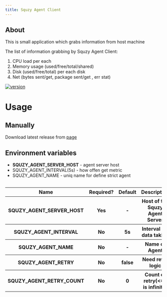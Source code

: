 ```yaml
---
title: Squzy Agent Client
---
```


## About

This is small application which grabs information from host machine

The list of information grabbing by Squzy Agent Client:
1. CPU load per each
2. Memory usage (used/free/total/shared)
3. Disk (used/free/total) per each disk
4. Net (bytes sent/get, package sent/get , err stat)

[![version](https://img.shields.io/github/v/release/squzy/squzy.svg)](https://github.com/squzy/squzy)

# Usage

## Manually

Download latest release from [page](https://github.com/squzy/squzy/releases)

## Environment variables

- **SQUZY_AGENT_SERVER_HOST** - agent server host
- SQUZY_AGENT_INTERVAL(5s) - how offen get metric
- SQUZY_AGENT_NAME - uniq name for define strict agent

<div style="overflow-x:auto;">
  <table>
  <tbody>
    <tr>
      <th>Name</th>
      <th>Required?</th>
      <th>Default</th>
      <th>Description</th>
    </tr>
    <tr>
      <th>SQUZY_AGENT_SERVER_HOST</th>
      <th>Yes</th>
      <th>-</th>
      <th>Host of the Squzy Agent Server</th>
    </tr>
    <tr>
      <th>SQUZY_AGENT_INTERVAL</th>
      <th>No</th>
      <th>5s</th>
      <th>Interval for data taking</th>
    </tr>
    <tr>
      <th>SQUZY_AGENT_NAME</th>
      <th>No</th>
      <th>-</th>
      <th>Name of Agent</th>
    </tr>
    <tr>
      <th>SQUZY_AGENT_RETRY</th>
      <th>No</th>
      <th>false</th>
      <th>Need retry logic</th>
    </tr>
    <tr>
      <th>SQUZY_AGENT_RETRY_COUNT</th>
      <th>No</th>
      <th>0</th>
      <th>Count of retry(<=0 is infinity)</th>
    </tr>
    </tbody>
  </table>
</div>